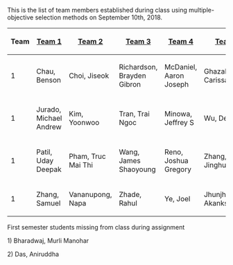 
This is the list of team members established during class using multiple-objective selection methods on September 10th, 2018.

{| class="wikitable"
!Team
![[Fall 2018 1st Semester Teams : Team 1|Team 1]]
![[Team 2]]
![https://vip.gatech.edu/wiki/index.php/Fall_2018_1st_Semester_Teams/Team_3_Fall_2018 Team 3]
![[Team 4]]
![[Team 5]]
|-
|1
|Chau, Benson
|Choi, Jiseok
|Richardson, Brayden Gibron
|McDaniel, Aaron Joseph
|Ghazallie, Carissa
|-
|1
|Jurado, Michael Andrew
|Kim, Yoonwoo
|Tran, Trai Ngoc
|Minowa, Jeffrey S
|Wu, Derek
|-
|1
|Patil, Uday Deepak
|Pham, Truc Mai Thi
|Wang, James Shaoyoung
|Reno, Joshua Gregory
|Zhang, Jinghua
|-
|1
|Zhang, Samuel
|Vananupong, Napa
|Zhade, Rahul
|Ye, Joel
|Jhunjhunwala, Akanksha
|}
First semester students missing from class during assignment

1) Bharadwaj, Murli Manohar

2) Das, Aniruddha